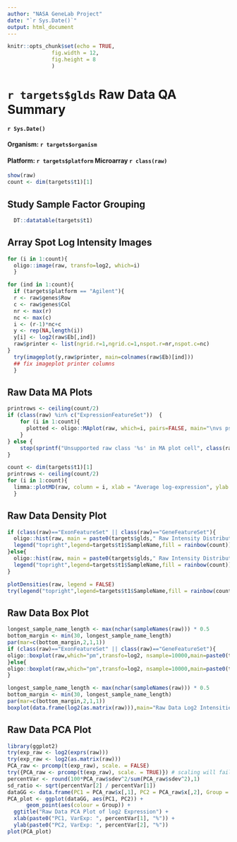 ```yaml
---
author: "NASA GeneLab Project"
date: "`r Sys.Date()`"
output: html_document
---
```


```r
knitr::opts_chunk$set(echo = TRUE,
		      fig.width = 12, 
		      fig.height = 8 
		      )
```

# `r targets$glds` Raw Data QA Summary
#### `r Sys.Date()`
#### Organism: `r targets$organism`
#### Platform: `r targets$platform` Microarray `r class(raw)`

```r
show(raw)
count <- dim(targets$t1)[1]
```

## Study Sample Factor Grouping
```r
  DT::datatable(targets$t1)
```

## Array Spot Log Intensity Images
```r
for (i in 1:count){
  oligo::image(raw, transfo=log2, which=i)
  }
```
```r
for (ind in 1:count){
  if (targets$platform == "Agilent"){
  r <- raw$genes$Row
  c <- raw$genes$Col
  nr <- max(r)
  nc <- max(c)
  i <- (r-1)*nc+c
  y <- rep(NA,length(i))
  y[i] <- log2(raw$Eb[,ind])
  raw$printer <- list(ngrid.r=1,ngrid.c=1,nspot.r=nr,nspot.c=nc) 
}
  try(imageplot(y,raw$printer, main=colnames(raw$Eb)[ind]))
  ## fix imageplot printer columns
  }
```

## Raw Data MA Plots
```r
printrows <- ceiling(count/2)
if (class(raw) %in% c("ExpressionFeatureSet"))  {
	for (i in 1:count){
	  plotted <- oligo::MAplot(raw, which=i, pairs=FALSE, main="\nvs pseudo-median reference chip")
	}
} else {
	stop(sprintf("Unsupported raw class '%s' in MA plot cell", class(raw) ) )
}

```
```r
count <- dim(targets$t1)[1]
printrows <- ceiling(count/2)
for (i in 1:count){
  limma::plotMD(raw, column = i, xlab = "Average log-expression", ylab = "log-fold-change", main = colnames(raw)[i])
  }
```

## Raw Data Density Plot
```r

if (class(raw)=="ExonFeatureSet" || class(raw)=="GeneFeatureSet"){
  oligo::hist(raw, main = paste0(targets$glds," Raw Intensity Distributions"), target="probeset",xlab="Intensity",ylab="Density",col=rainbow(count),lty=1)
  legend("topright",legend=targets$t1$SampleName,fill = rainbow(count))
}else{
  oligo::hist(raw, main = paste0(targets$glds," Raw Intensity Distributions"),xlab="Intensity",ylab="Density",col=rainbow(count),lty=1)
  legend("topright",legend=targets$t1$SampleName,fill = rainbow(count))
}

```
```r

plotDensities(raw, legend = FALSE)
try(legend("topright",legend=targets$t1$SampleName,fill = rainbow(count)))

```

## Raw Data Box Plot
```r
longest_sample_name_length <- max(nchar(sampleNames(raw))) * 0.5
bottom_margin <- min(30, longest_sample_name_length)
par(mar=c(bottom_margin,2,1,1))
if (class(raw)=="ExonFeatureSet" || class(raw)=="GeneFeatureSet"){
oligo::boxplot(raw,which="pm",transfo=log2, nsample=10000,main=paste0(targets$glds," Raw Data Log2 Intensities"), las=2,outline=FALSE,ylab = "log2 Intensities", target="probeset")
}else{
oligo::boxplot(raw,which="pm",transfo=log2, nsample=10000,main=paste0(targets$glds," Raw Data Log2 Intensities"), las=2,outline=FALSE,ylab = "log2 Intensities")
}
```
```r
longest_sample_name_length <- max(nchar(sampleNames(raw))) * 0.5
bottom_margin <- min(30, longest_sample_name_length)
par(mar=c(bottom_margin,2,1,1))
boxplot(data.frame(log2(as.matrix(raw))),main="Raw Data Log2 Intensities", las=2,outline=FALSE)
```

## Raw Data PCA Plot
```r
library(ggplot2)
try(exp_raw <- log2(exprs(raw)))
try(exp_raw <- log2(as.matrix(raw)))
PCA_raw <- prcomp(t(exp_raw), scale. = FALSE)
try({PCA_raw <- prcomp(t(exp_raw), scale. = TRUE)}) # scaling will fail for low replicates
percentVar <- round(100*PCA_raw$sdev^2/sum(PCA_raw$sdev^2),1)
sd_ratio <- sqrt(percentVar[2] / percentVar[1])
dataGG <- data.frame(PC1 = PCA_raw$x[,1], PC2 = PCA_raw$x[,2], Group = targets$t1$Group)
PCA_plot <- ggplot(dataGG, aes(PC1, PC2)) +
      geom_point(aes(colour = Group)) +
  ggtitle("Raw Data PCA Plot of log2 Expression") +
  xlab(paste0("PC1, VarExp: ", percentVar[1], "%")) +
  ylab(paste0("PC2, VarExp: ", percentVar[2], "%"))
plot(PCA_plot)

```

